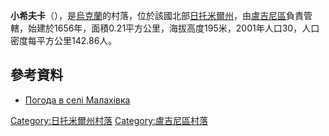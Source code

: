 {{coord|51|12|10|N|28|21|52|E|scale:30000|display=title}}

'''小希夫卡'''（{{lang-uk|Малахівка}}），是[[烏克蘭|烏克蘭]]的村落，位於該國北部[[日托米爾州|日托米爾州]]，由[[盧吉尼區|盧吉尼區]]負責管轄，始建於1656年，面積0.21平方公里，海拔高度195米，2001年人口30，人口密度每平方公里142.86人。

==參考資料== 
* [http://weather.in.ua/ua/zhitomirskaja/14621 Погода в селі Малахівка] {{Wayback|url=http://weather.in.ua/ua/zhitomirskaja/14621 |date=20111219145324 }}

{{DEFAULTSORT:Малахівка}}
[[Category:日托米爾州村落|Category:日托米爾州村落]]
[[Category:盧吉尼區村落|Category:盧吉尼區村落]]